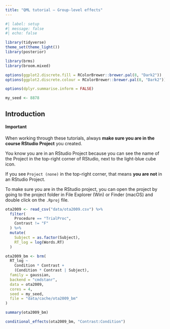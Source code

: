 ```yaml
---
title: "QML tutorial – Group-level effects"
---
```


```r
#| label: setup
#| message: false
#| echo: false

library(tidyverse)
theme_set(theme_light())
library(posterior)

library(brms)
library(broom.mixed)

options(ggplot2.discrete.fill = RColorBrewer::brewer.pal(8, "Dark2"))
options(ggplot2.discrete.colour = RColorBrewer::brewer.pal(8, "Dark2"))

options(dplyr.summarise.inform = FALSE)

my_seed <- 8878
```


## Introduction

::: callout-warning
#### Important

When working through these tutorials, always **make sure you are in the course RStudio Project** you created.

You know you are in an RStudio Project because you can see the name of the Project in the top-right corner of RStudio, next to the light-blue cube icon.

If you see `Project (none)` in the top-right corner, that means **you are not** in an RStudio Project.

To make sure you are in the RStudio project, you can open the project by going to the project folder in File Explorer (Win) or Finder (macOS) and double click on the `.Rproj` file.
:::

```r
ota2009 <- read_csv("data/ota2009.csv") %>%
  filter(
    Procedure == "TrialProc",
    Contrast != "F"
  ) %>%
  mutate(
    Subject = as.factor(Subject),
    RT_log = log(Words.RT)
  )
```

```r
ota2009_bm <- brm(
  RT_log ~
    Condition * Contrast +
    (Condition * Contrast | Subject),
  family = gaussian,
  backend = "cmdstanr",
  data = ota2009,
  cores = 4,
  seed = my_seed,
  file = "data/cache/ota2009_bm"
)
```

```r
summary(ota2009_bm)
```

```r
conditional_effects(ota2009_bm, "Contrast:Condition")
```

